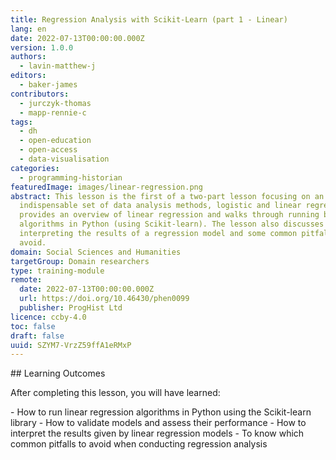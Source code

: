 ```yaml
---
title: Regression Analysis with Scikit-Learn (part 1 - Linear)
lang: en
date: 2022-07-13T00:00:00.000Z
version: 1.0.0
authors:
  - lavin-matthew-j
editors:
  - baker-james
contributors:
  - jurczyk-thomas
  - mapp-rennie-c
tags:
  - dh
  - open-education
  - open-access
  - data-visualisation
categories:
  - programming-historian
featuredImage: images/linear-regression.png
abstract: This lesson is the first of a two-part lesson focusing on an
  indispensable set of data analysis methods, logistic and linear regression. It
  provides an overview of linear regression and walks through running both
  algorithms in Python (using Scikit-learn). The lesson also discusses
  interpreting the results of a regression model and some common pitfalls to
  avoid.
domain: Social Sciences and Humanities
targetGroup: Domain researchers
type: training-module
remote:
  date: 2022-07-13T00:00:00.000Z
  url: https://doi.org/10.46430/phen0099
  publisher: ProgHist Ltd
licence: ccby-4.0
toc: false
draft: false
uuid: SZYM7-VrzZ59ffA1eRMxP
---
```

##﻿ Learning Outcomes

After completing this lesson, you will have learned:

 ﻿- How to run linear regression algorithms in Python using the Scikit-learn library
 ﻿- How to validate models and assess their performance
 ﻿- How to interpret the results given by linear regression models
 ﻿- To know which common pitfalls to avoid when conducting regression analysis